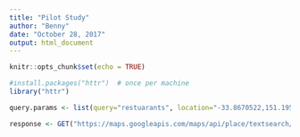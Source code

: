 ```yaml
---
title: "Pilot Study"
author: "Benny"
date: "October 28, 2017"
output: html_document
---
```


```r
knitr::opts_chunk$set(echo = TRUE)

#install.packages("httr")  # once per machine
library("httr")

query.params <- list(query="restuarants", location="-33.8670522,151.1957362", key="AIzaSyA0OM7dRXjjaEaf__06DaRZbfkza9jW1vw")

response <- GET("https://maps.googleapis.com/maps/api/place/textsearch/json?query=", query = query.params)

```
